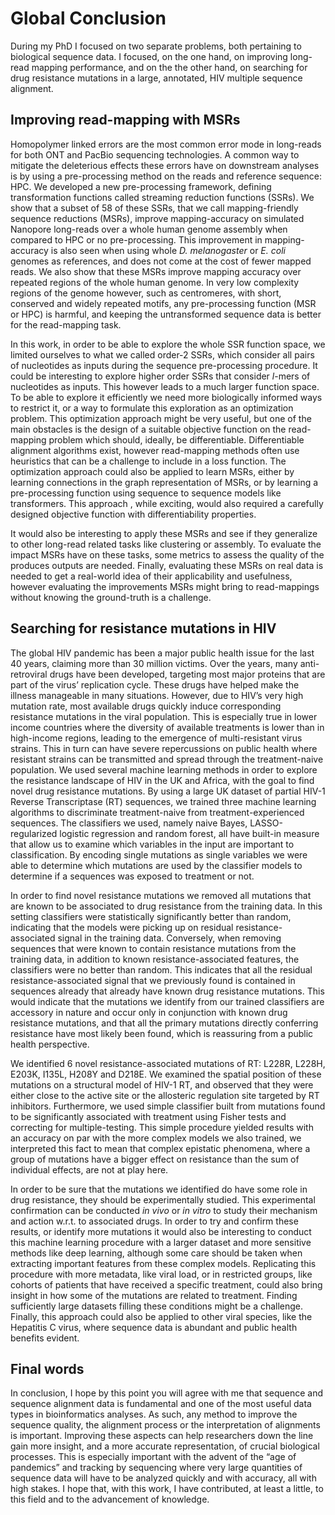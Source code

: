\pagestyle{empty}

# Global Conclusion {.unnumbered}

During my PhD I focused on two separate problems, both pertaining to biological sequence data. I focused, on the one hand, on improving long-read mapping performance, and on the the other hand, on searching for drug resistance mutations in a large, annotated, HIV multiple sequence alignment.

## Improving read-mapping with MSRs {.unnumbered}

Homopolymer linked errors are the most common error mode in long-reads for both ONT and PacBio sequencing technologies. A common way to mitigate the deleterious effects these errors have on downstream analyses is by using a pre-processing method on the reads and reference sequence: HPC. We developed a new pre-processing framework, defining transformation functions called streaming reduction functions (SSRs). We show that a subset of 58 of these SSRs, that we call mapping-friendly sequence reductions (MSRs), improve mapping-accuracy on simulated Nanopore long-reads over a whole human genome assembly when compared to HPC or no pre-processing. This improvement in mapping-accuracy is also seen when using whole *D. melanogaster* or *E. coli* genomes as references, and does not come at the cost of fewer mapped reads. We also show that these MSRs improve mapping accuracy over repeated regions of the whole human genome. In very low complexity regions of the genome however, such as centromeres, with short, conserved and widely repeated motifs, any pre-processing function (MSR or HPC) is harmful, and keeping the untransformed sequence data is better for the read-mapping task.

In this work, in order to be able to explore the whole SSR function space, we limited ourselves to what we called order-2 SSRs, which consider all pairs of nucleotides as inputs during the sequence pre-processing procedure. It could be interesting to explore higher order SSRs that consider $l$-mers of nucleotides as inputs. This however leads to a much larger function space. To be able to explore it efficiently we need more biologically informed ways to restrict it, or a way to formulate this exploration as an optimization problem. This optimization approach might be very useful, but one of the main obstacles is the design of a suitable objective function on the read-mapping problem which should, ideally, be differentiable. Differentiable alignment algorithms exist, however read-mapping methods often use heuristics that can be a challenge to include in a loss function. The optimization approach could also be applied to learn MSRs, either by learning connections in the graph representation of MSRs, or by learning a pre-processing function using sequence to sequence models like transformers. This approach , while exciting, would also required a carefully designed objective function with differentiability properties.

It would also be interesting to apply these MSRs and see if they generalize to other long-read related tasks like clustering or assembly. To evaluate the impact MSRs have on these tasks, some metrics to assess the quality of the produces outputs are needed. Finally, evaluating these MSRs on real data is needed to get a real-world idea of their applicability and usefulness, however evaluating the improvements MSRs might bring to read-mappings without knowing the ground-truth is a challenge.

## Searching for resistance mutations in HIV {.unnumbered}

The global HIV pandemic has been a major public health issue for the last 40 years, claiming more than 30 million victims. Over the years, many anti-retroviral drugs have been developed, targeting most major proteins that are part of the virus' replication cycle. These drugs have helped make the illness manageable in many situations. However, due to HIV's very high mutation rate, most available drugs quickly induce corresponding resistance mutations in the viral population. This is especially true in lower income countries where the diversity of available treatments is lower than in high-income regions, leading to the emergence of multi-resistant virus strains. This in turn can have severe repercussions on public health where resistant strains can be transmitted and spread through the treatment-naive population. We used several machine learning methods in order to explore the resistance landscape of HIV in the UK and Africa, with the goal to find novel drug resistance mutations. By using a large UK dataset of partial HIV-1 Reverse Transcriptase (RT) sequences, we trained three machine learning algorithms to discriminate treatment-naive from treatment-experienced sequences. The classifiers we used, namely naive Bayes, LASSO-regularized logistic regression and random forest, all have built-in measure that allow us to examine which variables in the input are important to classification. By encoding single mutations as single variables we were able to determine which mutations are used by the classifier models to determine if a sequences was exposed to treatment or not.

In order to find novel resistance mutations we removed all mutations that are known to be associated to drug resistance from the training data. In this setting classifiers were statistically significantly better than random, indicating that the models were picking up on residual resistance-associated signal in the training data. Conversely, when removing sequences that were known to contain resistance mutations from the training data, in addition to known resistance-associated features, the classifiers were no better than random. This indicates that all the residual resistance-associated signal that we previously found is contained in sequences already that already have known drug resistance mutations. This would indicate that the mutations we identify from our trained classifiers are accessory in nature and occur only in conjunction with known drug resistance mutations, and that all the primary mutations directly conferring resistance have most likely been found, which is reassuring from a public health perspective.

We identified 6 novel resistance-associated mutations of RT: L228R, L228H, E203K, I135L, H208Y and D218E. We examined the spatial position of these mutations on a structural model of HIV-1 RT, and observed that they were either close to the active site or the allosteric regulation site targeted by RT inhibitors. Furthermore, we used simple classifier built from mutations found to be significantly associated with treatment using Fisher tests and correcting for multiple-testing. This simple procedure yielded results with an accuracy on par with the more complex models we also trained, we interpreted this fact to mean that complex epistatic phenomena, where a group of mutations have a bigger effect on resistance than the sum of individual effects, are not at play here.

In order to be sure that the mutations we identified do have some role in drug resistance, they should be experimentally studied. This experimental confirmation can be conducted *in vivo* or *in vitro* to study their mechanism and action w.r.t. to associated drugs. In order to try and confirm these results, or identify more mutations it would also be interesting to conduct this machine learning procedure with a larger dataset and more sensitive methods like deep learning, although some care should be taken when extracting important features from these complex models. Replicating this procedure with more metadata, like viral load, or in restricted groups, like cohorts of patients that have received a specific treatment, could also bring insight in how some of the mutations are related to treatment. Finding sufficiently large datasets filling these conditions might be a challenge. Finally, this approach could also be applied to other viral species, like the Hepatitis C virus, where sequence data is abundant and public health benefits evident.

## Final words {.unnumbered}

In conclusion, I hope by this point you will agree with me that sequence and sequence alignment data is fundamental and one of the most useful data types in bioinformatics analyses. As such, any method to improve the sequence quality, the alignment process or the interpretation of alignments is important. Improving these aspects can help researchers down the line gain more insight, and a more accurate representation, of crucial biological processes. This is especially important with the advent of the "age of pandemics" and tracking by sequencing where very large quantities of sequence data will have to be analyzed quickly and with accuracy, all with high stakes. I hope that, with this work, I have contributed, at least a little, to this field and to the advancement of knowledge.

\cleardoubleevenpage
